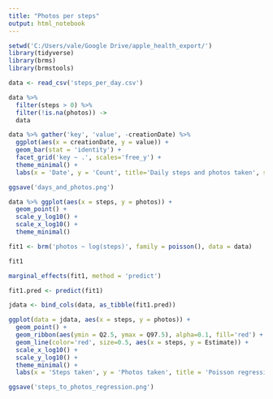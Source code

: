```yaml
---
title: "Photos per steps"
output: html_notebook
---
```


```r
setwd('C:/Users/vale/Google Drive/apple_health_export/')
library(tidyverse)
library(brms)
library(brmstools)
```

```r
data <- read_csv('steps_per_day.csv')
```

```r
data %>% 
  filter(steps > 0) %>%
  filter(!is.na(photos)) ->
  data
```

```r
data %>% gather('key', 'value', -creationDate) %>%
  ggplot(aes(x = creationDate, y = value)) +
  geom_bar(stat = 'identity') + 
  facet_grid('key ~ .', scales='free_y') + 
  theme_minimal() +
  labs(x = 'Date', y = 'Count', title='Daily steps and photos taken', subtitle = 'Sep 2017 - Mar 2019')

ggsave('days_and_photos.png')
```



```r
data %>% ggplot(aes(x = steps, y = photos)) +
  geom_point() + 
  scale_y_log10() +
  scale_x_log10() + 
  theme_minimal()
```

```r
fit1 <- brm('photos ~ log(steps)', family = poisson(), data = data)
```


```r
fit1
```

```r
marginal_effects(fit1, method = 'predict')
```

```r
fit1.pred <- predict(fit1)
```

```r
jdata <- bind_cols(data, as_tibble(fit1.pred))
```


```r
ggplot(data = jdata, aes(x = steps, y = photos)) +
  geom_point() + 
  geom_ribbon(aes(ymin = Q2.5, ymax = Q97.5), alpha=0.1, fill='red') + 
  geom_line(color='red', size=0.5, aes(x = steps, y = Estimate)) +
  scale_x_log10() +
  scale_y_log10() +
  theme_minimal() +
  labs(x = 'Steps taken', y = 'Photos taken', title = 'Poisson regression', subtitle = '~ 50 more photos for every 10,000 steps')

ggsave('steps_to_photos_regression.png')
```











































